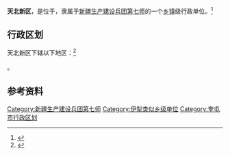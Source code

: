 {{中国乡级行政区|65/40/03/510/000|上级行政区=[[奎屯市|奎屯市]]<br>[[新疆生产建设兵团第七师|新疆生产建设兵团第七师]]}}

'''天北新区'''，是位于{{PRC admin/fullname|65/40/03/510/000|3}}，隶属于[[新疆生产建设兵团第七师|新疆生产建设兵团第七师]]的一个[[乡镇|乡镇]]级行政单位。<ref>{{PRC admin/ref sgc|{{PRC admin/parent|65/40/03/510/000}}}}</ref>

== 行政区划 ==

天北新区下辖以下地区：<ref>{{PRC admin/ref sgc|65/40/03/510/000}}</ref>

{{PRC admin/children|65/40/03/510/000}}。

== 参考资料 ==

{{reflist}}

{{奎屯市行政区划}}
{{新疆生产建设兵团第七师}}
{{新疆行政区划小作品}}

[[Category:新疆生产建设兵团第七师|Category:新疆生产建设兵团第七师]]
[[Category:伊犁类似乡级单位|Category:伊犁类似乡级单位]]
[[Category:奎屯市行政区划|Category:奎屯市行政区划]]